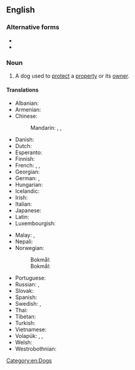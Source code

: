 {{also|guard-dog}}
==English==
{{wikipedia}}

===Alternative forms===
* {{l|en|guard-dog}}
* {{l|en|guarddog}}

===Noun===
{{en-noun}}

# A dog used to [[protect]] a [[property]] or its [[owner]].

====Translations====
{{trans-top|dog used to protect a property or its owner}}
* Albanian: {{t-needed|sq}}
* Armenian: {{t-needed|hy}}
* Chinese:
*: Mandarin: {{t+|cmn|看門狗|sc=Hani}}, {{t+|cmn|看门狗|tr=kānméngǒu|sc=Hani}}, {{t+|cmn|看家狗|tr=kānjiāgǒu|sc=Hani}}
* Danish: {{t|da|vagthund|c}}
* Dutch: {{t+|nl|waakhond|m}}
* Esperanto: {{t|eo|gardhundo}}
* Finnish: {{t+|fi|vahtikoira}}
* French: {{t+|fr|mâtin|m}}, {{t+|fr|chien de garde|m}}, {{t|fr|chienne de garde|f}}
* Georgian: {{t-needed|ka}}
* German: {{t+|de|Wachhund|m}}, {{t|de|Wachhündin|f}}
* Hungarian: {{t+|hu|őrkutya}}
* Icelandic: {{t|is|varðhundur|m}}
* Irish: {{t|ga|madra cosanta|m}}
* Italian: {{t|it|cane da guardia|m}}
* Japanese: {{t+|ja|番犬|tr=ばんけん, banken|sc=Jpan}}
* Latin: {{t|la|canis custos|m}}
* Luxembourgish: {{t|lb|Wuechthond|m}}
{{trans-mid}}
* Malay: {{t|ms|anjing penjaga}}, {{t|ms|anjing pengawal}}
* Nepali: {{t-needed|ne}}
* Norwegian: 
*: Bokmål: {{t|nb|vakthund|m}}
*: Bokmål: {{t|nn|vakthund|m}}
* Portuguese: {{t|pt|cão de guarda|m}}
* Russian: {{t|ru|сторожево́й пёс|m}}, {{t|ru|сторожева́я соба́ка|f}}
* Slovak: {{t|sk|strážny pes}}
* Spanish: {{t|es|perro guardián|m}}
* Swedish: {{t|sv|vakthund|c}}, {{t|sv|gårdvar|c}}
* Thai: {{t-needed|th}}
* Tibetan: {{t|bo|འདོག་ཁྱི}}
* Turkish: {{t|tr|bekçi köpeği}}
* Vietnamese: {{t-needed|vi}}
* Volapük: {{t|vo|galedadog}}, {{t|vo|galedahidog}} {{q|male}}, {{t|vo|galedajidog}} {{q|female}}
* Welsh: {{t|cy|gwarchodgi}}
* Westrobothnian: {{t|gmq-bot|gålval|m}}
{{trans-bottom}}

[[Category:en:Dogs]]